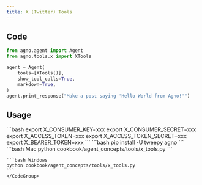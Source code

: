 ```yaml
---
title: X (Twitter) Tools
---
```


## Code

```python cookbook/agent_concepts/tools/x_tools.py
from agno.agent import Agent
from agno.tools.x import XTools

agent = Agent(
    tools=[XTools()],
    show_tool_calls=True,
    markdown=True,
)
agent.print_response("Make a post saying 'Hello World from Agno!'")
```

## Usage

<Steps>
  <Snippet file="create-venv-step.mdx" />

  <Step title="Set your X credentials">
    ```bash
    export X_CONSUMER_KEY=xxx
    export X_CONSUMER_SECRET=xxx
    export X_ACCESS_TOKEN=xxx
    export X_ACCESS_TOKEN_SECRET=xxx
    export X_BEARER_TOKEN=xxx
    ```
  </Step>

  <Step title="Install libraries">
    ```bash
    pip install -U tweepy agno
    ```
  </Step>

  <Step title="Run Agent">
    <CodeGroup>
    ```bash Mac
    python cookbook/agent_concepts/tools/x_tools.py
    ```

    ```bash Windows
    python cookbook/agent_concepts/tools/x_tools.py
    ```
    </CodeGroup>
  </Step>
</Steps>

